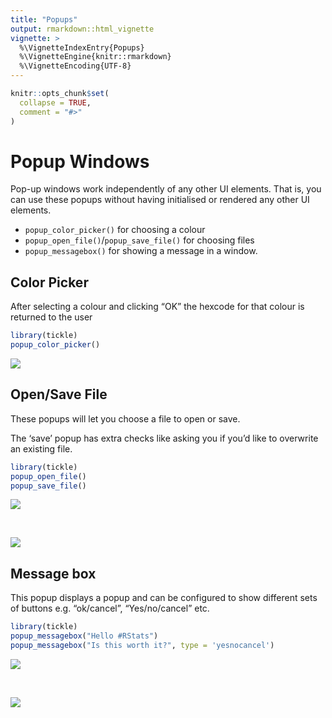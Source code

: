 ```yaml
---
title: "Popups"
output: rmarkdown::html_vignette
vignette: >
  %\VignetteIndexEntry{Popups}
  %\VignetteEngine{knitr::rmarkdown}
  %\VignetteEncoding{UTF-8}
---
```


```r
knitr::opts_chunk$set(
  collapse = TRUE,
  comment = "#>"
)
```

# Popup Windows

Pop-up windows work independently of any other UI elements. That is, you 
can use these popups without having initialised or rendered any other UI elements.

* `popup_color_picker()` for choosing a colour
* `popup_open_file()`/`popup_save_file()` for choosing files
* `popup_messagebox()` for showing a message in a window.


## Color Picker

After selecting a colour and clicking "OK" the hexcode for that colour 
is returned to the user

```r
library(tickle)
popup_color_picker()
```

<img src="image/popup-color-picker.png" />



## Open/Save File

These popups will let you choose a file to open or save.

The 'save' popup has extra checks like asking you if you'd like to overwrite
an existing file.

```r
library(tickle)
popup_open_file()
popup_save_file()
```

<img src="image/popup-open-file.png" />

<br/>

<img src="image/popup-save-file.png" />


## Message box

This popup displays a popup and can be configured to show different sets of buttons
e.g. "ok/cancel", "Yes/no/cancel" etc.


```r
library(tickle)
popup_messagebox("Hello #RStats")
popup_messagebox("Is this worth it?", type = 'yesnocancel')
```

<img src="image/popup-messagebox.png" />

<br/>

<img src="image/popup-messagebox2.png" />

